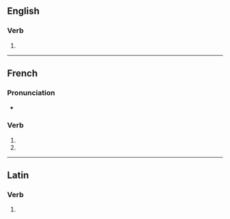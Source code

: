 {{also|imbibés}}

==English==

===Verb===
{{head|en|verb form}}

# {{en-third-person singular of|imbibe}}

----

==French==

===Pronunciation===
* {{homophones|lang=fr|imbibe|imbibent}}

===Verb===
{{fr-verb-form}}

# {{inflection of|imbiber||2|s|pres|indc|lang=fr}}
# {{inflection of|imbiber||2|s|pres|subj|lang=fr}}

----

==Latin==

===Verb===
{{la-verb-form|imbibēs}}

# {{inflection of|imbibō||2|s|futr|actv|indc|lang=la}}